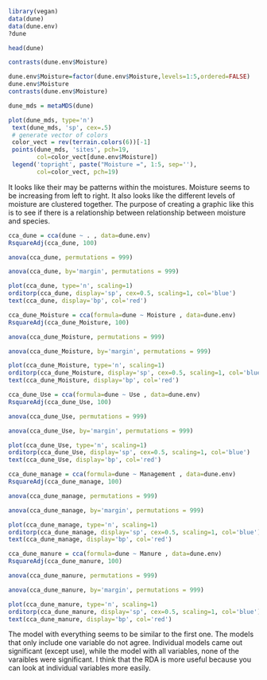 ```r
library(vegan)
data(dune)
data(dune.env)
?dune
```

```r
head(dune)
```
```r
contrasts(dune.env$Moisture)
```
```r
dune.env$Moisture=factor(dune.env$Moisture,levels=1:5,ordered=FALSE)
dune.env$Moisture
contrasts(dune.env$Moisture)
```


```r
dune_mds = metaMDS(dune)
```




```r
plot(dune_mds, type='n')
 text(dune_mds, 'sp', cex=.5)
 # generate vector of colors 
 color_vect = rev(terrain.colors(6))[-1]
 points(dune_mds, 'sites', pch=19, 
        col=color_vect[dune.env$Moisture])
 legend('topright', paste("Moisture =", 1:5, sep=''), 
        col=color_vect, pch=19)
```

It looks like their may be patterns within the moistures. Moisture seems to be increasing from left to right. It also looks like the different levels of moisture are clustered together. The purpose of creating a graphic like this is to see if there is a relationship between relationship between moisture and species. 



```R
cca_dune = cca(dune ~ . , data=dune.env)
RsquareAdj(cca_dune, 100)
```

```r
anova(cca_dune, permutations = 999)
```

```r
anova(cca_dune, by='margin', permutations = 999)
```

```r
plot(cca_dune, type='n', scaling=1)
orditorp(cca_dune, display='sp', cex=0.5, scaling=1, col='blue')
text(cca_dune, display='bp', col='red')
```
```r
cca_dune_Moisture = cca(formula=dune ~ Moisture , data=dune.env)
RsquareAdj(cca_dune_Moisture, 100)
```

```r
anova(cca_dune_Moisture, permutations = 999)
```

```r
anova(cca_dune_Moisture, by='margin', permutations = 999)
```

```r
plot(cca_dune_Moisture, type='n', scaling=1)
orditorp(cca_dune_Moisture, display='sp', cex=0.5, scaling=1, col='blue')
text(cca_dune_Moisture, display='bp', col='red')
```

```r
cca_dune_Use = cca(formula=dune ~ Use , data=dune.env)
RsquareAdj(cca_dune_Use, 100)
```

```r
anova(cca_dune_Use, permutations = 999)
```

```r
anova(cca_dune_Use, by='margin', permutations = 999)
```

```r
plot(cca_dune_Use, type='n', scaling=1)
orditorp(cca_dune_Use, display='sp', cex=0.5, scaling=1, col='blue')
text(cca_dune_Use, display='bp', col='red')
```










```r
cca_dune_manage = cca(formula=dune ~ Management , data=dune.env)
RsquareAdj(cca_dune_manage, 100)
```

```r
anova(cca_dune_manage, permutations = 999)
```

```r
anova(cca_dune_manage, by='margin', permutations = 999)
```

```r
plot(cca_dune_manage, type='n', scaling=1)
orditorp(cca_dune_manage, display='sp', cex=0.5, scaling=1, col='blue')
text(cca_dune_manage, display='bp', col='red')
```














```r
cca_dune_manure = cca(formula=dune ~ Manure , data=dune.env)
RsquareAdj(cca_dune_manure, 100)
```

```r
anova(cca_dune_manure, permutations = 999)
```

```r
anova(cca_dune_manure, by='margin', permutations = 999)
```

```r
plot(cca_dune_manure, type='n', scaling=1)
orditorp(cca_dune_manure, display='sp', cex=0.5, scaling=1, col='blue')
text(cca_dune_manure, display='bp', col='red')
```

The model with everything seems to be similar to the first one. The models that only include one variable do not agree. Individual models came out significant (except use), while the model with all variables, none of the varaibles were significant. I think that the RDA is more useful because you can look at individual variables more easily. 









